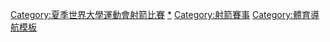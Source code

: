 {{Navbox
|name=世界大學運動會射箭比賽
| title = 世界大學運動會射箭比賽
| state = {{{state|autocollapse}}}
|listclass = hlist
| titlestyle= background:#BFD7FF;
| image=[[Image:Archery pictogram.svg|50px|right]]
|list1=
* [[2003年夏季世界大學運動會射箭比賽|2003]]
* [[2005年夏季世界大學運動會射箭比賽|2005]]
* <span style="color:#aaa">2007</span>
* [[2009年夏季世界大學運動會射箭比賽|2009]]
* [[2011年夏季世界大學運動會射箭比賽|2011]]
* <span style="color:#aaa">2013</span>
* [[2015年夏季世界大學運動會射箭比賽|2015]]
* [[2017年夏季世界大學運動會射箭比賽|2017]]
* [[2019年夏季世界大學運動會射箭比賽|2019]]
}}<includeonly>[[Category:夏季世界大學運動會射箭比賽‎]]</includeonly><noinclude>
{{collapsible option}}
[[Category:夏季世界大學運動會射箭比賽‎|*]]
[[Category:射箭賽事]]
[[Category:體育導航模板‎]]
</noinclude>